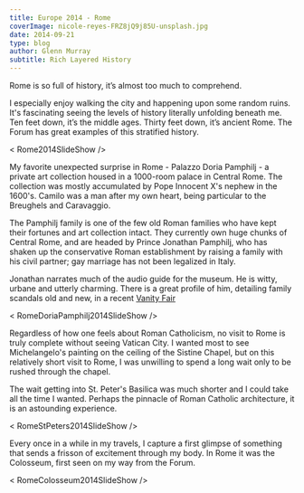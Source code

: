 ---
title: Europe 2014 - Rome
coverImage: nicole-reyes-FRZ8jQ9j85U-unsplash.jpg
date: 2014-09-21
type: blog
author: Glenn Murray
subtitle: Rich Layered History
---


Rome is so full of history, it’s almost too much to comprehend.

I especially enjoy walking the city and happening upon some random ruins. It's fascinating seeing the levels of history literally unfolding beneath me. Ten feet down, it’s the middle ages. Thirty feet down, it’s ancient Rome. The Forum has great examples of this stratified history.

< Rome2014SlideShow />


My favorite unexpected surprise in Rome - Palazzo Doria Pamphilj - a private art collection housed in a 1000-room palace in Central Rome. The collection was mostly accumulated by Pope Innocent X's nephew in the 1600's. Camilo was a man after my own heart, being particular to the Breughels and Caravaggio.

The Pamphilj family is one of the few old Roman families who have kept their fortunes and art collection intact. They currently own huge chunks of Central Rome, and are headed by Prince Jonathan Pamphilj, who has shaken up the conservative Roman establishment by raising a family with his civil partner; gay marriage has not been legalized in Italy.

Jonathan narrates much of the audio guide for the museum. He is witty, urbane and utterly charming. There is a great profile of him, detailing family scandals old and new, in a recent <a href="http://www.vanityfair.com/society/2014/01/prince-jonathan-doria-pamphilj-family-crisis">Vanity Fair</a>

< RomeDoriaPamphilj2014SlideShow />

Regardless of how one feels about Roman Catholicism, no visit to Rome is truly complete without seeing Vatican City. I wanted most to see Michelangelo's painting on the ceiling of the Sistine Chapel, but on this relatively short visit to Rome, I was unwilling to spend a long wait only to be rushed through the chapel.

The wait getting into St. Peter's Basilica was much shorter and I could take all the time I wanted. Perhaps the pinnacle of Roman Catholic architecture, it is an astounding experience. 

< RomeStPeters2014SlideShow />

Every once in a while in my travels, I capture a first glimpse of something that sends a frisson of excitement through my body. In Rome it was the Colosseum, first seen on my way from the Forum.

< RomeColosseum2014SlideShow />
